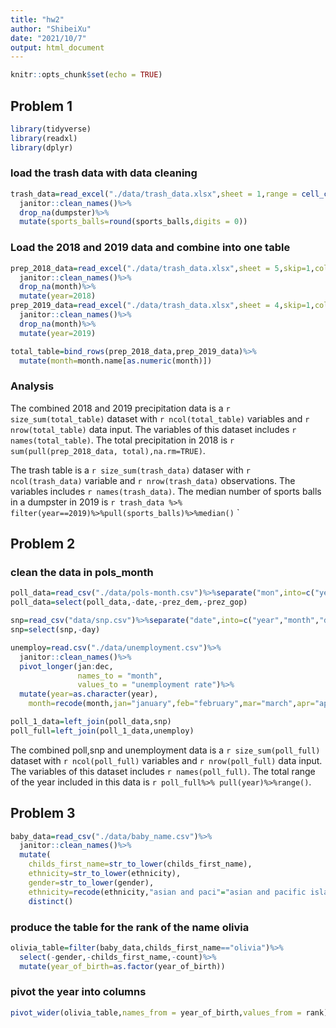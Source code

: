 ```yaml
---
title: "hw2"
author: "ShibeiXu"
date: "2021/10/7"
output: html_document
---
```


```r
knitr::opts_chunk$set(echo = TRUE)
```

## Problem 1

```r
library(tidyverse)
library(readxl)
library(dplyr)
```
### load the trash data with data cleaning
```r
trash_data=read_excel("./data/trash_data.xlsx",sheet = 1,range = cell_cols(1:14))%>%
  janitor::clean_names()%>%
  drop_na(dumpster)%>%
  mutate(sports_balls=round(sports_balls,digits = 0))
```
### Load the 2018 and 2019 data and combine into one table
```r
prep_2018_data=read_excel("./data/trash_data.xlsx",sheet = 5,skip=1,col_names = TRUE)%>%
  janitor::clean_names()%>%
  drop_na(month)%>%
  mutate(year=2018)
prep_2019_data=read_excel("./data/trash_data.xlsx",sheet = 4,skip=1,col_names = TRUE)%>%
  janitor::clean_names()%>%
  drop_na(month)%>%
  mutate(year=2019)
```

```r
total_table=bind_rows(prep_2018_data,prep_2019_data)%>%
  mutate(month=month.name[as.numeric(month)])
```

### Analysis
The combined 2018 and 2019 precipitation data is a `r size_sum(total_table)` dataset with `r ncol(total_table)` variables and `r nrow(total_table)` data input. The variables of this dataset includes `r names(total_table)`. The total precipitation in 2018 is `r sum(pull(prep_2018_data, total),na.rm=TRUE)`.

The trash table is a `r size_sum(trash_data)` dataser with `r ncol(trash_data)` variable and `r nrow(trash_data)` observations. The variables includes `r names(trash_data)`. The median number of sports balls in a dumpster in 2019 is `r trash_data %>% filter(year==2019)%>%pull(sports_balls)%>%median()` `

## Problem 2
### clean the data in pols_month
```r
poll_data=read_csv("./data/pols-month.csv")%>%separate("mon",into=c("year","month","date"))%>%mutate(month=month.name[as.numeric(month)],month=str_to_lower(month),president=recode(prez_gop,"0"="dem","1"="gop"))%>%janitor::clean_names()
poll_data=select(poll_data,-date,-prez_dem,-prez_gop)
```
```r
snp=read_csv("data/snp.csv")%>%separate("date",into=c("year","month","day"),sep = "-")%>%mutate(month=month.name[as.numeric(month)],month=str_to_lower(month))%>%janitor::clean_names()
snp=select(snp,-day)
```
```r
unemploy=read.csv("./data/unemployment.csv")%>%
  janitor::clean_names()%>%
  pivot_longer(jan:dec,
               names_to = "month",
               values_to = "unemployment rate")%>%
  mutate(year=as.character(year),
    month=recode(month,jan="january",feb="february",mar="march",apr="april",jun="june",jul="july",aug="august",sep="september",oct="october",nov="november",dec="december"))
```

```r
poll_1_data=left_join(poll_data,snp)
poll_full=left_join(poll_1_data,unemploy)
```
The combined poll,snp and unemployment data is a `r size_sum(poll_full)` dataset with `r ncol(poll_full)` variables and `r nrow(poll_full)` data input. The variables of this dataset includes `r names(poll_full)`. The total range of the year included in this data is `r poll_full%>% pull(year)%>%range()`.

## Problem 3
```r
baby_data=read_csv("./data/baby_name.csv")%>%
  janitor::clean_names()%>%
  mutate(
    childs_first_name=str_to_lower(childs_first_name),
    ethnicity=str_to_lower(ethnicity),
    gender=str_to_lower(gender),
    ethnicity=recode(ethnicity,"asian and paci"="asian and pacific islander","black non hisp"="black non hispanic","white non hisp"="white non hispanic"))%>%
    distinct()
```
### produce the table for the rank of the name olivia
```r
olivia_table=filter(baby_data,childs_first_name=="olivia")%>%
  select(-gender,-childs_first_name,-count)%>%
  mutate(year_of_birth=as.factor(year_of_birth))
```

### pivot the year into columns
```r
pivot_wider(olivia_table,names_from = year_of_birth,values_from = rank)
```

